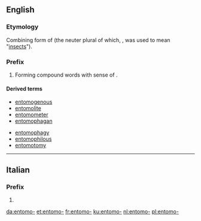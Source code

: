 ==English==

===Etymology===
Combining form of {{etyl|grc|en}} {{m|grc|ἔντομος||dissected}} (the neuter plural of which, {{m|grc|ἔντομα}}, was used to mean "[[insects]]").

===Prefix===
{{en-prefix}}

# Forming compound words with sense of {{m|en|insect}}.

====Derived terms====
{{top2}}
* [[entomogenous]]
* [[entomolite]]
* [[entomometer]]
* [[entomophagan]]
{{mid2}}
* [[entomophagy]]
* [[entomophilous]]
* [[entomotomy]]
{{bottom}}

----

==Italian==

===Prefix===
{{head|it|prefix}}

# {{l|en|entomo-}}

[[da:entomo-]]
[[et:entomo-]]
[[fr:entomo-]]
[[ku:entomo-]]
[[nl:entomo-]]
[[pl:entomo-]]
